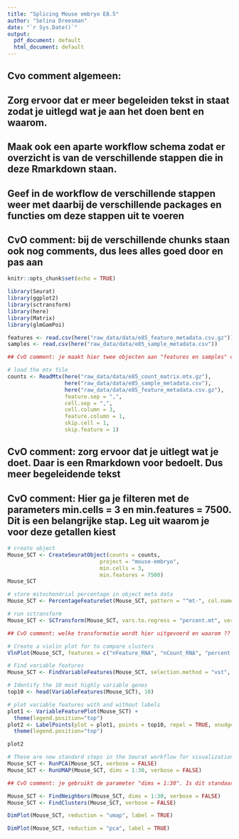 ```yaml
---
title: "Splicing Mouse embryo E8.5"
author: "Selina Dreesman"
date: "`r Sys.Date()`"
output: 
  pdf_document: default
  html_document: default
---
```


## Cvo comment algemeen: 
## Zorg ervoor dat er meer begeleiden tekst in staat zodat je uitlegd wat je aan het doen bent en waarom. 
## Maak ook een aparte workflow schema zodat er overzicht is van de verschillende stappen die in deze Rmarkdown staan. 
## Geef in de workflow de verschillende stappen weer met daarbij de verschillende packages en functies om deze stappen uit te voeren

## CvO comment: bij de verschillende chunks staan ook nog comments, dus lees alles goed door en pas aan 

```r
knitr::opts_chunk$set(echo = TRUE)
```



```r
library(Seurat)
library(ggplot2)
library(sctransform)
library(here)
library(Matrix)
library(glmGamPoi)
```



```r
features <- read.csv(here("raw_data/data/e85_feature_metadata.csv.gz"))
samples <- read.csv(here("raw_data/data/e85_sample_metadata.csv"))

## CvO comment: je maakt hier twee objecten aan "features en samples" die je verder niet meer gebruikt in de code !!

# load the mtx file
counts <- ReadMtx(here("raw_data/data/e85_count_matrix.mtx.gz"), 
                  here("raw_data/data/e85_sample_metadata.csv"),            	## CvO comment: kan je hier niet verwijzen naar het object samples wat je hebt aangemaakt
                  here("raw_data/data/e85_feature_metadata.csv.gz"),		## CvO comment: kan je hier niet verwijzen naar het object features wat je hebt aangemaakt
                  feature.sep = ",",
                  cell.sep = ",",
                  cell.column = 3,
                  feature.column = 1,
                  skip.cell = 1,
                  skip.feature = 1)

```

## CvO comment: zorg ervoor dat je uitlegt wat je doet. Daar is een Rmarkdown voor bedoelt. Dus meer begeleidende tekst 
## CvO comment: Hier ga je filteren met de parameters min.cells = 3 en min.features = 7500. Dit is een belangrijke stap. Leg uit waarom je voor deze getallen kiest

```r
# create object
Mouse_SCT <- CreateSeuratObject(counts = counts, 
                             project = "mouse-embryo", 
                             min.cells = 3, 
                             min.features = 7500)
Mouse_SCT

```

```r
# store mitochondrial percentage in object meta data
Mouse_SCT <- PercentageFeatureSet(Mouse_SCT, pattern = "^mt-", col.name = "percent.mt")

# run sctransform
Mouse_SCT <- SCTransform(Mouse_SCT, vars.to.regress = "percent.mt", verbose = FALSE)

## CvO comment: welke transformatie wordt hier uitgevoerd en waarom ??

```

```r
# Create a violin plot for to compare clusters
VlnPlot(Mouse_SCT, features = c("nFeature_RNA", "nCount_RNA", "percent.mt"), ncol = 3)

```

```r
# Find variable features 
Mouse_SCT <- FindVariableFeatures(Mouse_SCT, selection.method = "vst", nfeatures = 2000)

# Identify the 10 most highly variable genes
top10 <- head(VariableFeatures(Mouse_SCT), 10)

# plot variable features with and without labels
plot1 <- VariableFeaturePlot(Mouse_SCT) + 
  theme(legend.position="top")
plot2 <- LabelPoints(plot = plot1, points = top10, repel = TRUE, xnudge=0, ynudge=0) + 
  theme(legend.position="top")

plot2
```

```r
# These are now standard steps in the Seurat workflow for visualization and clustering
Mouse_SCT <- RunPCA(Mouse_SCT, verbose = FALSE)
Mouse_SCT <- RunUMAP(Mouse_SCT, dims = 1:30, verbose = FALSE)

## CvO comment: je gebruikt de parameter "dims = 1:30". Is dit standaard of kan je hier mee varieren??

Mouse_SCT <- FindNeighbors(Mouse_SCT, dims = 1:30, verbose = FALSE)
Mouse_SCT <- FindClusters(Mouse_SCT, verbose = FALSE)

DimPlot(Mouse_SCT, reduction = "umap", label = TRUE)
```

```r
DimPlot(Mouse_SCT, reduction = "pca", label = TRUE)
```






